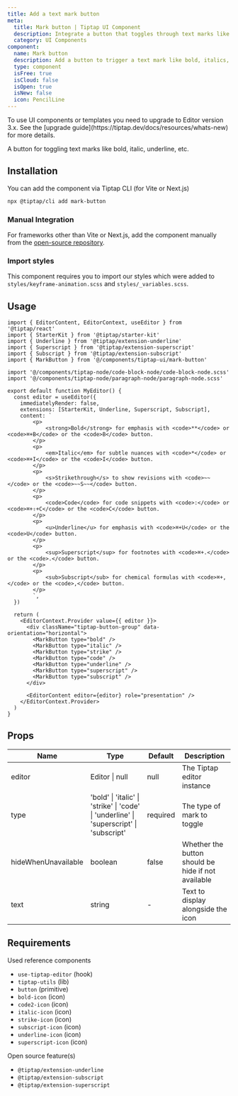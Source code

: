 ```yaml
---
title: Add a text mark button
meta:
  title: Mark button | Tiptap UI Component
  description: Integrate a button that toggles through text marks like bold, italics and underline. More in the docs!
  category: UI Components
component:
  name: Mark button
  description: Add a button to trigger a text mark like bold, italics, etc.
  type: component
  isFree: true
  isCloud: false
  isOpen: true
  isNew: false
  icon: PencilLine
---
```



<Callout title="Upgrade to v3" variant="warning">
  To use UI components or templates you need to upgrade to Editor version 3.x. See the [upgrade
  guide](https://tiptap.dev/docs/resources/whats-new) for more details.
</Callout>

A button for toggling text marks like bold, italic, underline, etc.

<CodeDemo isScrollable src="https://template.tiptap.dev/preview/tiptap-ui/mark-button" />

## Installation

You can add the component via Tiptap CLI (for Vite or Next.js)

```bash
npx @tiptap/cli add mark-button
```

### Manual Integration

For frameworks other than Vite or Next.js, add the component manually from the [open-source repository](https://github.com/ueberdosis/tiptap-ui-components/tree/main/apps/web/src/components/tiptap-ui/mark-button).

### Import styles

This component requires you to import our styles which were added to `styles/keyframe-animation.scss` and `styles/_variables.scss`.

## Usage

```tsx
import { EditorContent, EditorContext, useEditor } from '@tiptap/react'
import { StarterKit } from '@tiptap/starter-kit'
import { Underline } from '@tiptap/extension-underline'
import { Superscript } from '@tiptap/extension-superscript'
import { Subscript } from '@tiptap/extension-subscript'
import { MarkButton } from '@/components/tiptap-ui/mark-button'

import '@/components/tiptap-node/code-block-node/code-block-node.scss'
import '@/components/tiptap-node/paragraph-node/paragraph-node.scss'

export default function MyEditor() {
  const editor = useEditor({
    immediatelyRender: false,
    extensions: [StarterKit, Underline, Superscript, Subscript],
    content: `
        <p>
            <strong>Bold</strong> for emphasis with <code>**</code> or <code>⌘+B</code> or the <code>B</code> button.
        </p>
        <p>
            <em>Italic</em> for subtle nuances with <code>*</code> or <code>⌘+I</code> or the <code>I</code> button.
        </p>
        <p>
            <s>Strikethrough</s> to show revisions with <code>~~</code> or the <code>~~S~~</code> button.
        </p>
        <p>
            <code>Code</code> for code snippets with <code>:</code> or <code>⌘+⇧+C</code> or the <code>C</code> button.
        </p>
        <p>
            <u>Underline</u> for emphasis with <code>⌘+U</code> or the <code>U</code> button.
        </p>
        <p>
            <sup>Superscript</sup> for footnotes with <code>⌘+.</code> or the <code>.</code> button.
        </p>
        <p>
            <sub>Subscript</sub> for chemical formulas with <code>⌘+,</code> or the <code>,</code> button.
        </p>
        `,
  })

  return (
    <EditorContext.Provider value={{ editor }}>
      <div className="tiptap-button-group" data-orientation="horizontal">
        <MarkButton type="bold" />
        <MarkButton type="italic" />
        <MarkButton type="strike" />
        <MarkButton type="code" />
        <MarkButton type="underline" />
        <MarkButton type="superscript" />
        <MarkButton type="subscript" />
      </div>

      <EditorContent editor={editor} role="presentation" />
    </EditorContext.Provider>
  )
}
```

## Props

| Name                | Type                                                                                    | Default  | Description                                        |
| ------------------- | --------------------------------------------------------------------------------------- | -------- | -------------------------------------------------- |
| editor              | Editor \| null                                                                          | null     | The Tiptap editor instance                         |
| type                | 'bold' \| 'italic' \| 'strike' \| 'code' \| 'underline' \| 'superscript' \| 'subscript' | required | The type of mark to toggle                         |
| hideWhenUnavailable | boolean                                                                                 | false    | Whether the button should be hide if not available |
| text                | string                                                                                  | -        | Text to display alongside the icon                 |

## Requirements

Used reference components

- `use-tiptap-editor` (hook)
- `tiptap-utils` (lib)
- `button` (primitive)
- `bold-icon` (icon)
- `code2-icon` (icon)
- `italic-icon` (icon)
- `strike-icon` (icon)
- `subscript-icon` (icon)
- `underline-icon` (icon)
- `superscript-icon` (icon)

Open source feature(s)

- `@tiptap/extension-underline`
- `@tiptap/extension-subscript`
- `@tiptap/extension-superscript`
